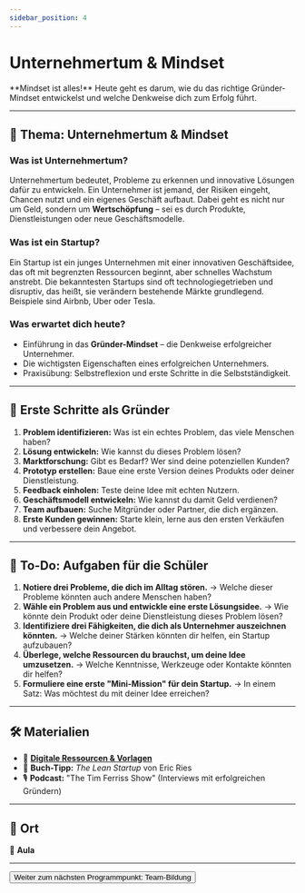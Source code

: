 ```yaml
---
sidebar_position: 4
---
```


# Unternehmertum & Mindset

<Admonition type="info" icon="🧠">
  **Mindset ist alles!** Heute geht es darum, wie du das richtige
  Gründer-Mindset entwickelst und welche Denkweise dich zum Erfolg führt.
</Admonition>

---

## 🎯 **Thema:** Unternehmertum & Mindset

### **Was ist Unternehmertum?**

Unternehmertum bedeutet, Probleme zu erkennen und innovative Lösungen dafür zu entwickeln. Ein Unternehmer ist jemand, der Risiken eingeht, Chancen nutzt und ein eigenes Geschäft aufbaut. Dabei geht es nicht nur um Geld, sondern um **Wertschöpfung** – sei es durch Produkte, Dienstleistungen oder neue Geschäftsmodelle.

### **Was ist ein Startup?**

Ein Startup ist ein junges Unternehmen mit einer innovativen Geschäftsidee, das oft mit begrenzten Ressourcen beginnt, aber schnelles Wachstum anstrebt. Die bekanntesten Startups sind oft technologiegetrieben und disruptiv, das heißt, sie verändern bestehende Märkte grundlegend. Beispiele sind Airbnb, Uber oder Tesla.

### **Was erwartet dich heute?**

- Einführung in das **Gründer-Mindset** – die Denkweise erfolgreicher Unternehmer.
- Die wichtigsten Eigenschaften eines erfolgreichen Unternehmers.
- Praxisübung: Selbstreflexion und erste Schritte in die Selbstständigkeit.

---

## 🚀 **Erste Schritte als Gründer**

1. **Problem identifizieren:** Was ist ein echtes Problem, das viele Menschen haben?
2. **Lösung entwickeln:** Wie kannst du dieses Problem lösen?
3. **Marktforschung:** Gibt es Bedarf? Wer sind deine potenziellen Kunden?
4. **Prototyp erstellen:** Baue eine erste Version deines Produkts oder deiner Dienstleistung.
5. **Feedback einholen:** Teste deine Idee mit echten Nutzern.
6. **Geschäftsmodell entwickeln:** Wie kannst du damit Geld verdienen?
7. **Team aufbauen:** Suche Mitgründer oder Partner, die dich ergänzen.
8. **Erste Kunden gewinnen:** Starte klein, lerne aus den ersten Verkäufen und verbessere dein Angebot.

---

## 📝 **To-Do: Aufgaben für die Schüler**

1. **Notiere drei Probleme, die dich im Alltag stören.**
   → Welche dieser Probleme könnten auch andere Menschen haben?
2. **Wähle ein Problem aus und entwickle eine erste Lösungsidee.**
   → Wie könnte dein Produkt oder deine Dienstleistung dieses Problem lösen?
3. **Identifiziere drei Fähigkeiten, die dich als Unternehmer auszeichnen könnten.**
   → Welche deiner Stärken könnten dir helfen, ein Startup aufzubauen?
4. **Überlege, welche Ressourcen du brauchst, um deine Idee umzusetzen.**
   → Welche Kenntnisse, Werkzeuge oder Kontakte könnten dir helfen?
5. **Formuliere eine erste "Mini-Mission" für dein Startup.**
   → In einem Satz: Was möchtest du mit deiner Idee erreichen?

---

## 🛠️ **Materialien**

- 📂
  **[Digitale Ressourcen & Vorlagen](https://drive.google.com/drive/folders/1GMZ5pg54OIcuKGARYLaR_-Cr4w9XJ9iA?usp=drive_link)**
- 📘 **Buch-Tipp:** *The Lean Startup* von Eric Ries
- 🎙️ **Podcast:** "The Tim Ferriss Show" (Interviews mit erfolgreichen Gründern)

---

## 📍 **Ort**

📍 **Aula**

---

<Button destination="/roadmap/docs/startup-basics/yfn-school/day1/team">
  Weiter zum nächsten Programmpunkt: Team-Bildung
</Button>
